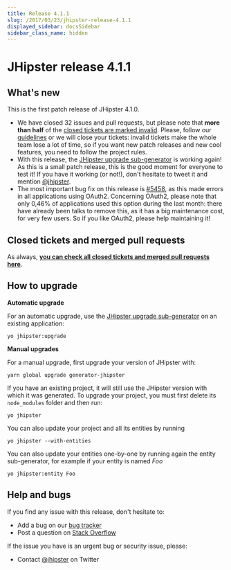 ```yaml
---
title: Release 4.1.1
slug: /2017/03/23/jhipster-release-4.1.1
displayed_sidebar: docsSidebar
sidebar_class_name: hidden
---
```


JHipster release 4.1.1
==================

What's new
----------

This is the first patch release of JHipster 4.1.0.

- We have closed 32 issues and pull requests, but please note that **more than half** of the [closed tickets are marked invalid](https://github.com/jhipster/generator-jhipster/issues?q=is%3Aissue+milestone%3A4.1.1+is%3Aclosed). Please, follow our [guidelines](https://github.com/jhipster/generator-jhipster/blob/master/CONTRIBUTING.md) or we will close your tickets: invalid tickets make the whole team lose a lot of time, so if you want new patch releases and new cool features, you need to follow the project rules.
- With this release, the [JHipster upgrade sub-generator](/upgrading-an-application/) is working again! As this is a small patch release, this is the good moment for everyone to test it! If you have it working (or not!), don't hesitate to tweet it and mention [@jhipster](https://twitter.com/jhipster).
- The most important bug fix on this release is [#5458](https://github.com/jhipster/generator-jhipster/pull/5458), as this made errors in all applications using OAuth2. Concerning OAuth2, please note that only 0,46% of applications used this option during the last month: there have already been talks to remove this, as it has a big maintenance cost, for very few users. So if you like OAuth2, please help maintaining it!

Closed tickets and merged pull requests
------------
As always, __[you can check all closed tickets and merged pull requests here](https://github.com/jhipster/generator-jhipster/issues?q=milestone%3A4.1.1+is%3Aclosed)__.

How to upgrade
------------

**Automatic upgrade**

For an automatic upgrade, use the [JHipster upgrade sub-generator](/upgrading-an-application/) on an existing application:

```
yo jhipster:upgrade
```

**Manual upgrades**

For a manual upgrade, first upgrade your version of JHipster with:

```
yarn global upgrade generator-jhipster
```

If you have an existing project, it will still use the JHipster version with which it was generated.
To upgrade your project, you must first delete its `node_modules` folder and then run:

```
yo jhipster
```

You can also update your project and all its entities by running

```
yo jhipster --with-entities
```

You can also update your entities one-by-one by running again the entity sub-generator, for example if your entity is named _Foo_

```
yo jhipster:entity Foo
```

Help and bugs
--------------

If you find any issue with this release, don't hesitate to:

- Add a bug on our [bug tracker](https://github.com/jhipster/generator-jhipster/issues?state=open)
- Post a question on [Stack Overflow](http://stackoverflow.com/tags/jhipster/info)

If the issue you have is an urgent bug or security issue, please:

- Contact [@jhipster](https://twitter.com/jhipster) on Twitter
